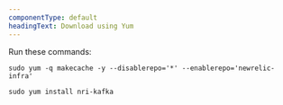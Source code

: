 ```yaml
---
componentType: default
headingText: Download using Yum
---
```


Run these commands:

   ```shell
   sudo yum -q makecache -y --disablerepo='*' --enablerepo='newrelic-infra'
   ```

   ```shell
   sudo yum install nri-kafka
   ```
